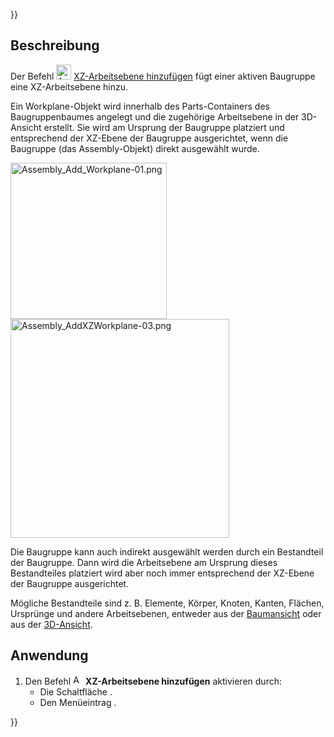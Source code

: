 {{UnfinishedDocu{{#translation:}}}}
<languages/>

{{Docnav/de
|[[Assembly3_AddWorkplane/de|Arbeitsebene hinzufügen]]
|[[Assembly3_AddZYWorkplane/de|ZY-Arbeitsebene hinzufügen]]
|[[Assembly3_Workbench/de|Assembly3]]
|IconL=Assembly_Add_Workplane.svg‎‎
|IconR=Assembly_Add_WorkplaneZY.svg‎‎
|IconC=Assembly3_workbench_icon.svg
}}

{{GuiCommand/de
|Name=Assembly3 AddXZWorkplane
|Name/de=Assembly3 XZArbeitsebeneHinzufügen
|Icon=Assembly_Add_WorkplaneXZ.svg‎‎
|MenuLocation=Assembly3 → Workplane and origin → Add XZ workplane
|Workbenches=[[Assembly3_Workbench/de|Assembly3]]
}}

==Beschreibung==

Der Befehl [[Image:Assembly_Add_WorkplaneXZ.svg |24px]] [[Assembly3_AddXZWorkplane/de|XZ-Arbeitsebene hinzufügen]] fügt einer aktiven Baugruppe eine XZ-Arbeitsebene hinzu.

Ein Workplane-Objekt wird innerhalb des Parts-Containers des Baugruppenbaumes angelegt und die zugehörige Arbeitsebene in der 3D-Ansicht erstellt. Sie wird am Ursprung der Baugruppe platziert und entsprechend der XZ-Ebene der Baugruppe ausgerichtet, wenn die Baugruppe (das Assembly-Objekt) direkt ausgewählt wurde.

[[Image:Assembly_Add_Workplane-01.png|250px]] [[Image:Assembly_AddXZWorkplane-03.png|350px]]

Die Baugruppe kann auch indirekt ausgewählt werden durch ein Bestandteil der Baugruppe. Dann wird die Arbeitsebene am Ursprung dieses Bestandteiles platziert wird aber noch immer entsprechend der XZ-Ebene der Baugruppe ausgerichtet.

Mögliche Bestandteile sind z. B. Elemente, Körper, Knoten, Kanten, Flächen, Ursprünge und andere Arbeitsebenen, entweder aus der [[Tree_view/de|Baumansicht]] oder aus der [[3D_view/de|3D-Ansicht]].

==Anwendung==

# Den Befehl [[Image:Assembly_Add_WorkplaneXZ.svg |16px]] '''XZ-Arbeitsebene hinzufügen''' aktivieren durch:
#* Die Schaltfläche {{Button|[[Image:Assembly_Add_WorkplaneXZ.svg |16px]] [[Assembly3_AddXZWorkplane/de|XZ-Arbeitsebene hinzufügen]]}}.
#* Den Menüeintrag {{MenuCommand|Assembly3 → Workplane and origin → [[Image:Assembly_Add_WorkplaneXZ.svg |16px]] XZ-Arbeitsebene hinzufügen}}.


{{Docnav/de
|[[Assembly3_AddWorkplane/de|Arbeitsebene hinzufügen]]
|[[Assembly3_AddZYWorkplane/de|ZY-Arbeitsebene hinzufügen]]
|[[Assembly3_Workbench/de|Assembly3]]
|IconL=Assembly_Add_Workplane.svg‎‎
|IconR=Assembly_Add_WorkplaneZY.svg‎‎
|IconC=Assembly3_workbench_icon.svg
}}
 
{{Userdocnavi{{#translation:}}}}
